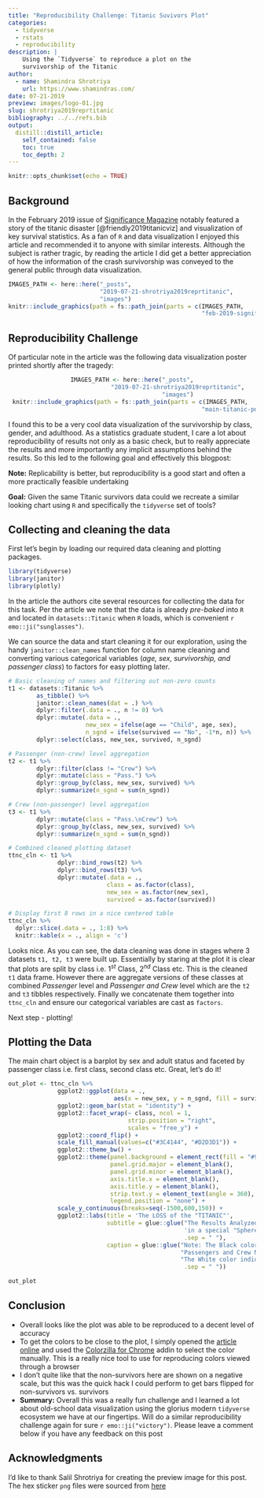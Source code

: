 ```yaml
---
title: "Reproducibility Challenge: Titanic Suvivors Plot"
categories:
  - tidyverse
  - rstats
  - reproducibility
description: |
    Using the `Tidyverse` to reproduce a plot on the
    survivorship of the Titanic
author:
  - name: Shamindra Shrotriya
    url: https://www.shamindras.com/
date: 07-21-2019
preview: images/logo-01.jpg
slug: shrotriya2019reprtitanic
bibliography: ../../refs.bib
output:
  distill::distill_article:
    self_contained: false
    toc: true
    toc_depth: 2
---
```


```r
knitr::opts_chunk$set(echo = TRUE)
```

## Background

In the February 2019 issue of [Significance Magazine](https://rss.onlinelibrary.wiley.com/doi/full/10.1111/j.1740-9713.2019.01229.x) notably featured a story of the titanic disaster [@friendly2019titanicviz] and 
visualization of key survival statistics. As a fan of `R` and data visualization 
I enjoyed this article and recommended it to anyone with similar interests. 
Although the subject is rather tragic, by reading the article I did get a 
better appreciation of how the information of the crash survivorship was conveyed to the general public through data visualization.

<aside>
```r
IMAGES_PATH <- here::here("_posts",
                          "2019-07-21-shrotriya2019reprtitanic",
                          "images")
knitr::include_graphics(path = fs::path_join(parts = c(IMAGES_PATH, 
                                                       "feb-2019-significance-cover.png")))
```
</aside>

## Reproducibility Challenge

Of particular note in the article was the following data visualization poster printed shortly 
after the tragedy:

<center>
```r
IMAGES_PATH <- here::here("_posts",
                          "2019-07-21-shrotriya2019reprtitanic",
                          "images")
knitr::include_graphics(path = fs::path_join(parts = c(IMAGES_PATH, 
                                                       "main-titanic-poster.png")))
```
</center>

I found this to be a very cool data visualization of
the survivorship by class, gender, and adulthood. As a statistics graduate student, I care a lot about reproducibility of results not only as a basic check, but to really appreciate the results and more importantly any implicit assumptions behind the results.
So this led to the following goal and effectively this
blogpost:

<aside>
**Note:** Replicability is better, but reproducibility is a good start and often a more practically feasible undertaking
</aside>

**Goal:** Given the same Titanic survivors data could we recreate a similar looking chart 
using `R` and specifically the `tidyverse` set 
of tools?

## Collecting and cleaning the data

First let's begin by loading our required data cleaning and 
plotting packages.

```r
library(tidyverse)
library(janitor)
library(plotly)
```

In the article the authors cite several resources for collecting the data for this task. Per the article we note that the 
data is already *pre-baked* into `R` and located in `datasets::Titanic` when `R` loads, which is convenient `r emo::ji("sunglasses")`.

We can source the data and start cleaning it for our 
exploration, using the handy `janitor::clean_names` function for column name cleaning and converting various categorical variables 
(*age, sex, survivorship, and passenger class*) to factors for easy plotting later.

```r
# Basic cleaning of names and filtering out non-zero counts
t1 <- datasets::Titanic %>% 
        as_tibble() %>% 
        janitor::clean_names(dat = .) %>% 
        dplyr::filter(.data = ., n != 0) %>% 
        dplyr::mutate(.data = .,
                      new_sex = ifelse(age == "Child", age, sex),
                      n_sgnd = ifelse(survived == "No", -1*n, n)) %>% 
        dplyr::select(class, new_sex, survived, n_sgnd)

# Passenger (non-crew) level aggregation
t2 <- t1 %>% 
        dplyr::filter(class != "Crew") %>% 
        dplyr::mutate(class = "Pass.") %>% 
        dplyr::group_by(class, new_sex, survived) %>%
        dplyr::summarize(n_sgnd = sum(n_sgnd))        

# Crew (non-passenger) level aggregation
t3 <- t1 %>% 
        dplyr::mutate(class = "Pass.\nCrew") %>% 
        dplyr::group_by(class, new_sex, survived) %>%
        dplyr::summarize(n_sgnd = sum(n_sgnd))        

# Combined cleaned plotting dataset
ttnc_cln <- t1 %>% 
              dplyr::bind_rows(t2) %>% 
              dplyr::bind_rows(t3) %>% 
              dplyr::mutate(.data = .,
                            class = as.factor(class),
                            new_sex = as.factor(new_sex),
                            survived = as.factor(survived))

# Display first 8 rows in a nice centered table
ttnc_cln %>% 
  dplyr::slice(.data = ., 1:8) %>% 
  knitr::kable(x = ., align = 'c')
```

Looks nice. As you can see, the data cleaning was done in stages where 3 
datasets `t1, t2, t3` were built up. Essentially by staring at the plot it is
clear that plots are split by class i.e. $1^{st}$ Class, $2^{nd}$ Class etc.
This is the cleaned `t1` data frame. However there are aggregate versions 
of these classes at combined *Passenger* level and *Passenger and Crew* level
which are the `t2` and `t3` tibbles respectively. Finally we concatenate them
together into `ttnc_cln` and ensure our categorical variables are cast as 
`factors`.

Next step - plotting!

## Plotting the Data

The main chart object is a barplot by sex and adult status and faceted by passenger class i.e. first class, second class etc. Great, let's do it!

```r
out_plot <- ttnc_cln %>%               
              ggplot2::ggplot(data = ., 
                              aes(x = new_sex, y = n_sgnd, fill = survived)) +
              ggplot2::geom_bar(stat = "identity") +
              ggplot2::facet_wrap(~ class, ncol = 1, 
                                  strip.position = "right",
                                  scales = "free_y") +
              ggplot2::coord_flip() +
              scale_fill_manual(values=c("#3C4144", "#D2D3D1")) +
              ggplot2::theme_bw() +
              ggplot2::theme(panel.background = element_rect(fill = "#969898"),
                             panel.grid.major = element_blank(), 
                             panel.grid.minor = element_blank(),
                             axis.title.x = element_blank(),
                             axis.title.y = element_blank(),
                             strip.text.y = element_text(angle = 360),
                             legend.position = "none") +
              scale_y_continuous(breaks=seq(-1500,600,150)) +
              ggplot2::labs(title = 'The LOSS of the "TITANIC"',
                            subtitle = glue::glue("The Results Analyzed and Shown",
                                                  'in a special "Sphere" Diagram',
                                                  .sep = " "), 
                            caption = glue::glue("Note: The Black color indicates",
                                                 "Passengers and Crew NOT SAVED.", 
                                                 "The White color indicates SAVED.",
                                                  .sep = " "))

out_plot
```

## Conclusion

- Overall looks like the plot was able to be reproduced to a decent level of accuracy
- To get the colors to be close to the plot, I simply opened the 
[article online](https://rss.onlinelibrary.wiley.com/doi/full/10.1111/j.1740-9713.2019.01229.x) and used the [Colorzilla for Chrome](http://colorzilla.com/chrome/) addin to select the color
manually. This is a really nice tool to use for reproducing colors
viewed through a browser
- I don't quite like that the non-survivors here are shown on a
negative scale, but this was the quick hack I could perform to get
bars flipped for non-survivors vs. survivors
- **Summary:** Overall this was a really fun challenge and I learned
a lot about old-school data visualization using the glorius 
modern `tidyverse` ecosystem we have at our fingertips. Will do 
a similar reproducibility challenge again for 
sure `r emo::ji("victory")`. Please leave a comment below if you
have any feedback on this post

## Acknowledgments {.appendix}

I'd like to thank Salil Shrotriya for creating the 
preview image for this post. The hex sticker `png` files 
were sourced from [here](https://github.com/rstudio/hex-stickers)